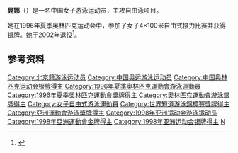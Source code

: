 {{Infobox sportsperson
| name           = 晁娜
|show-medals=yes
|medaltemplates={{MedalSport | 女子[[游泳|游泳]]}}
{{MedalCountry | {{CHN}} }}
{{MedalCompetition|[[奥林匹克运动会|奥林匹克运动会]]}}
{{MedalSilver | [[1996年夏季奥林匹克运动会|1996年 亚特兰大]] |[[1996年夏季奧林匹克運動會游泳比賽|4×100米自由式接力]]}}
}}

'''晁娜'''（{{bd|1980年|3月13日||}}）是一名中国女子游泳运动员，主攻自由泳项目。

她在1996年夏季奥林匹克运动会中，参加了女子4×100米自由式接力比赛并获得银牌。她于2002年退役<ref>{{cite news|title=泳坛女将晁娜特写：灿烂小花与水的感激|url=http://sports.sina.com.cn/o/2003-05-26/1324447680.shtml|accessdate=2017-03-15|agency=新浪网|date=2003年5月26日|archive-date=2018-05-24|archive-url=https://web.archive.org/web/20180524151732/http://sports.sina.com.cn/o/2003-05-26/1324447680.shtml|dead-url=no}}</ref>。

==参考资料==
{{Reflist}}

{{DEFAULTSORT:Chao Na}}
[[Category:北京籍游泳运动员|Category:北京籍游泳运动员]]
[[Category:中国奥运游泳运动员|Category:中国奥运游泳运动员]]
[[Category:中国奥林匹克运动会银牌得主|Category:中国奥林匹克运动会银牌得主]]
[[Category:1996年夏季奧林匹克運動會游泳運動員|Category:1996年夏季奧林匹克運動會游泳運動員]]
[[Category:1996年夏季奧林匹克運動會獎牌得主|Category:1996年夏季奧林匹克運動會獎牌得主]]
[[Category:奧林匹克運動會游泳銀牌得主|Category:奧林匹克運動會游泳銀牌得主]]
[[Category:女子自由式游泳運動員|Category:女子自由式游泳運動員]]
[[Category:世界短道游泳錦標賽獎牌得主|Category:世界短道游泳錦標賽獎牌得主]]
[[Category:亞洲運動會游泳獎牌得主|Category:亞洲運動會游泳獎牌得主]]
[[Category:1998年亚洲运动会游泳运动员|Category:1998年亚洲运动会游泳运动员]]
[[Category:1998年亞洲運動會金牌得主|Category:1998年亞洲運動會金牌得主]]
[[Category:1998年亚洲运动会银牌得主|Category:1998年亚洲运动会银牌得主]]
[[Category:晁姓|N]]